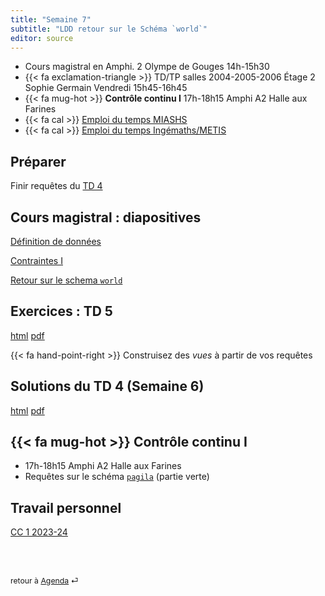 ```yaml
---
title: "Semaine 7"
subtitle: "LDD retour sur le Schéma `world`"
editor: source
---
```


::: callout-important

-   Cours magistral en Amphi. 2 Olympe de Gouges 14h-15h30
<!-- -   TD/TP 2004-2005-2006 Étage 2 Sophie Germain 15h45-16h45  -->
<!-- -   TD/TP Ingémaths/METIS salle 2006 Etage 2 Sophie Germain Jeudi 13h30-16h00 -->
-   {{< fa exclamation-triangle >}} TD/TP  salles 2004-2005-2006 Étage 2 Sophie Germain Vendredi 15h45-16h45
-   {{< fa mug-hot >}} **Contrôle continu I** 17h-18h15 Amphi A2 Halle aux Farines
-   {{< fa cal >}} [Emploi du temps MIASHS](https://edt.math.univ-paris-diderot.fr/#/parcours/miashs/l3)
-   {{< fa cal >}} [Emploi du temps Ingémaths/METIS](https://edt.math.univ-paris-diderot.fr/#/parcours/ingemath/l3)


:::

## Préparer

Finir requêtes du [TD 4](/workshops/td4.html) 

## Cours magistral : diapositives

[Définition de données](/slides/LDD_0.html)

[Contraintes I](/slides/LDD_1.html)

[Retour sur le schema `world`](/slides/LDD_2.html)


## Exercices : TD 5

[html](/workshops/td5.html)  [pdf](/workshops/td5.pdf)

{{< fa hand-point-right >}} Construisez des *vues* à partir de vos requêtes  

## Solutions du  TD 4  (Semaine 6)

[html](/solutions/td4.html)  [pdf](/solutions/td4.pdf)

##   {{< fa mug-hot >}} Contrôle continu I 

- 17h-18h15 Amphi A2 Halle aux Farines
- Requêtes sur le schéma [`pagila`](/schemas/schema-pagila.qmd) (partie verte)

## Travail personnel

[CC 1 2023-24](/exams/cc1-2023-10-27.html)

<br><br>

::: {style="font-size: 0.875em;"}
retour à [Agenda](/ "Agenda du cours") ⏎
:::
